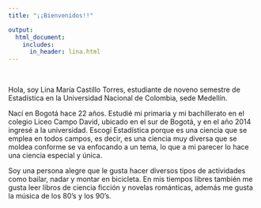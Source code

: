 ```yaml
---
title: "¡¡Bienvenidos!!"

output:
  html_document:
    includes:
      in_header: lina.html 
---
```


\

Hola, soy Lina María Castillo Torres, estudiante de noveno semestre de Estadística en la Universidad Nacional de Colombia, sede Medellín.

Nací en Bogotá hace 22 años. Estudié mi primaria y mi bachillerato en el colegio Liceo Campo David, ubicado en el sur de Bogotá, y en el año 2014 ingresé a la universidad. Escogí Estadística porque es una ciencia que se emplea en todos campos, es decir, es una ciencia muy diversa que se moldea conforme se va enfocando a un tema, lo que a mi parecer lo hace una ciencia especial y única.

Soy una persona alegre que le gusta hacer diversos tipos de actividades como bailar, nadar y montar en bicicleta. En mis tiempos libres también me gusta leer libros de ciencia ficción y novelas románticas, además me gusta la música de los 80's y los 90's.
